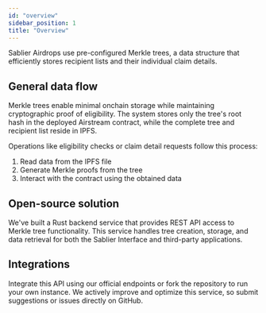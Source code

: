 ```yaml
---
id: "overview"
sidebar_position: 1
title: "Overview"
---
```



Sablier Airdrops use pre-configured Merkle trees, a data structure that efficiently stores recipient lists and their individual claim details.

## General data flow

Merkle trees enable minimal onchain storage while maintaining cryptographic proof of eligibility. The system stores only the tree's root hash in the deployed Airstream contract, while the complete tree and recipient list reside in IPFS.

Operations like eligibility checks or claim detail requests follow this process:

1. Read data from the IPFS file
2. Generate Merkle proofs from the tree
3. Interact with the contract using the obtained data

## Open-source solution

We've built a Rust backend service that provides REST API access to Merkle tree functionality. This service handles tree creation, storage, and data retrieval for both the Sablier Interface and third-party applications.

## Integrations

Integrate this API using our official endpoints or fork the repository to run your own instance. We actively improve and optimize this service, so submit suggestions or issues directly on GitHub.

<LinkPreviewMerkleAPI />
